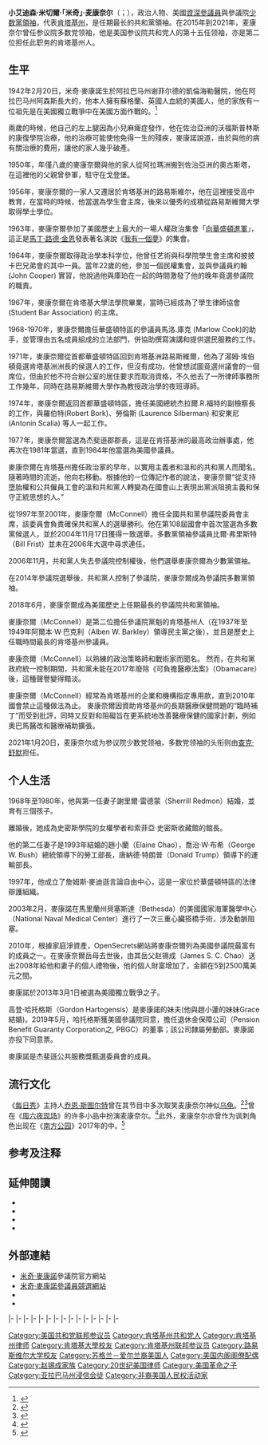 {{noteTA
|G1=USGov
|G2=USStates
|1=zh-cn:米奇;zh-tw:密契;zh-hk:米治;
|2=zh-hans:艾迪生;zh-hant:艾迪森;
}}
{{Infobox Officeholder
|name         = 米奇·麦康奈尔 <br>Mitch McConnell
|image        = Mitch McConnell 2016 official photo (cropped).jpg

|office      = [[美国参议院政党领袖|參議院少數黨領袖]]
|deputy       = [[約翰·康寧|約翰·康寧]]
|term_start  = 2021年1月20日
|predecessor = [[查克·舒默|查克·舒默]]
|deputy1      = [[特倫特·洛特|特倫特·洛特]]<br>[[瓊·凱爾|瓊·凱爾]]<br>[[約翰·康寧|約翰·康寧]]
|term_start1  = 2007年1月3日
|term_end1    = 2015年1月3日
|predecessor1 = [[哈里·里德|哈里·里德]]
|successor1   = [[哈里·里德|哈里·里德]]

|office2       = [[美国参议院政党领袖|參議院多數黨領袖]]
|deputy2       = [[約翰·康寧|約翰·康寧]]
|term_start2  = 2015年1月3日
|term_end2     =2021年1月20日
|predecessor2  = [[哈里·里德|哈里·里德]]
|successor2    =[[查克·舒默|查克·舒默]]
|leader3      = [[比爾·福利斯特|比爾·福利斯特]]
|term_start3  = 2003年1月3日
|term_end3    = 2007年1月3日
|predecessor3 = [[哈里·里德|哈里·里德]]
|successor3   = [[迪克·德賓|迪克·德賓]]

|jr/sr4       = 聯邦參議員
|state4       = [[肯塔基州|肯塔基州]]
|alongside4   = [[蘭德·保羅|蘭德·保羅]]
|term_start4  = 1985年1月3日
|term_end4    =
|predecessor4 = {{le|沃爾特·迪伊·赫德爾斯頓|Walter Dee Huddleston|沃爾特·赫德爾斯頓}}
|successor4   =

|office5      = {{le|美國參議院章程與管理委員會|United States Senate Committee on Rules and Administration|參議院章程委員會主席}}
|term_start5  = 1999年1月3日
|term_end5    = 2001年6月6日
|predecessor5 = {{le|約翰·華納|John Warner}}
|successor5   = [[克里斯多夫·杜德|克里斯多夫·杜德]]
|office6      = {{le|傑佛遜縣縣長|Jefferson County Judge/Executive|傑佛遜縣縣長}}
|term_start6  = 1977年
|term_end6    = 1984年
|predecessor6 = 托德·霍倫巴赫三世
|successor6   = {{le|布雷默·埃爾勒|Bremer Ehrler}}
|office7      = {{le|美國助理檢察總長|United States Assistant Attorney General|美國法律事務助理總檢察長}}<br />{{small|代理}}
|president7   = [[杰拉尔德·福特|杰拉尔德·福特]]
|term7        = 1975年
|predecessor7 = [[W·文森特·瑞克斯羅|W·文森特·瑞克斯羅]]
|successor7   = {{le|邁克爾·烏爾曼|Michael Uhlmann}}
|birth_name   = 小艾迪森·米切爾·麦康诺<br>Addison Mitchell McConnell, Jr.
|birth_date   = {{birth date and age|1942|2|20}}
|birth_place  = {{USA}}[[阿拉巴馬州|阿拉巴馬州]][[科尔伯特县|科尔伯特县]][[谢菲尔德_(阿拉巴马州)|谢菲尔德]]
|death_date   =
|death_place  =
|nationality  = {{USA}}
|party        = {{GOP}}
|spouse       = 謝里爾·雷德曼（Sherrill Redmon）{{small|（1968－1980）}}<br>[[趙小蘭|趙小蘭]]{{small|（1993－）}}
|children     = 3
|alma_mater   = [[路易斯維爾大學|路易斯維爾大學]]<br>{{le|肯塔基大學法學院|University of Kentucky College of Law|肯塔基大學}}
|religion     = [[美南浸信會|美南浸信會]]
|website      = {{URL|http://mcconnell.senate.gov|Senate website}}
|signature    = Mitch McConnell Signature.svg
|allegiance   = {{flag|United States}}
|branch       = {{army|USA}}
|serviceyears = 1967
|unit         = {{le|第100步兵師 (美國)|100th Infantry Division (United States)|第100步兵師司令部}}<br>[[美國陸軍預備役|預備役]]
}}
'''小艾迪森·米切爾·「米奇」·麦康奈尔'''（{{lang-en|Addison Mitchell "Mitch" McConnell, Jr}}；{{bd|1942年|2月20日|catIdx=McConnell}}），政治人物、美國[[美國參議員資歷|資深]][[美國參議院|參議員]]與參議院[[美国参议院政党领袖|少数黨領袖]]，代表[[肯塔基州|肯塔基州]]，是任期最长的共和黨領袖。在2015年到2021年，麦康奈尔曾任参议院多数党领袖，他是美国参议院共和党人的第十五任领袖，亦是第二位担任此职务的肯塔基州人。

==生平==
1942年2月20日，米奇·麥康諾生於阿拉巴马州谢菲尔德的凱倫海勒醫院，他在阿拉巴马州阿森斯長大的，他本人擁有蘇格蘭、英國人血統的美國人，他的家族有一位祖先是在美國獨立戰爭中在美國方面作戰的。<ref>{{Cite web |url=https://www.enewscourier.com/news/local_news/sen-mitch-mcconnell-once-called-athens-home/article_a83bed6a-6938-11e4-95b1-631c9b6cfa5e.html |title=存档副本 |access-date=2021-01-03 |archive-date=2021-01-16 |archive-url=https://web.archive.org/web/20210116214354/https://www.enewscourier.com/news/local_news/sen-mitch-mcconnell-once-called-athens-home/article_a83bed6a-6938-11e4-95b1-631c9b6cfa5e.html |dead-url=no }}</ref>

兩歲的時候，他自己的左上腿因為小兒麻痺症發作，他在佐治亞洲的沃福斯普林斯的康復學院治療，他的治療可能使他免得一生的殘疾，麥康諾說道，由於與他的病有關治療的費用，讓他的家人幾乎破產。

1950年，年僅八歲的麥康奈爾與他的家人從阿拉瑪洲搬到佐治亞洲的奧古斯塔，在這裡他的父親曾參軍，駐守在戈登堡。

1956年，麥康奈爾的一家人又遷居於肯塔基洲的路易斯維尔，他在這裡接受高中教育，在當時的時候，他當選為學生會主席，後來以優秀的成積從路易斯維爾大學取得學士學位。

1963年，麥康奈爾參加了美國歷史上最大的一場人權政治集會「[[向華盛頓進軍|向華盛頓進軍]]」，這正是[[馬丁·路德·金恩|馬丁·路德·金恩]]發表著名演說《[[我有一個夢|我有一個夢]]》的集會。

1964年，麥康奈爾取得政治學本科学位，他曾任艺術與科學院學生會主席和披披卡巴兄弟會的其中一員。當年22歲的他，參加一個民權集會，並與參議員約翰 (John Cooper) 實習，他說過他與庫珀在一起的時間激發了他的晚年竟選參議院的職責。

1967年，麥康奈爾在肯塔基大學法學院畢業，當時已經成為了學生律師協會(Student Bar Association) 的主席。

1968-1970年，麥康奈爾擔任華盛頓特區的參議員馬洛.庫克 (Marlow Cook)的助手，並管理由五名成員組成的立法部門，併協助撰寫演講和提供選民服務的工作。

1971年，麥康奈爾從首都華盛頓特區回到肯塔基洲路易斯維爾，他為了湯姆·埃伯頓竟選肯塔基洲洲長的侯選人的工作，但沒有成功，他曾想試圖竟選州議會的一個席位，但由於他不符合辦公室的居住要求而取消資格，不久他去了一所律師事務所工作幾年，同時在路易斯維爾大學作為教授政治學的夜班導師。

1974年，麥康奈爾返回首都華盛頓特區，擔任美國總統杰拉爾.R.福特的副檢察長的工作，與羅伯特(Robert Bork)、勞倫斯 (Laurence Silberman) 和安東尼 (Antonin Scalia) 等人一起工作。

1977年，麥康奈爾當選為杰斐遜郡郡長，這是在肯搭基洲的最高政治辦事處，他再次在1981年當選，直到1984年他當選為美國參議員。

麥康奈爾在肯塔基州擔任政治家的早年，以實用主義者和溫和的共和黨人而聞名。隨著時間的流逝，他向右移動。根據他的一位傳記作者的說法，麥康奈爾“從支持墮胎權和公共僱員工會的溫和共和黨人轉變為在國會山上表現出黨派阻撓主義和保守正統思想的人。” 

從1997年至2001年，麥康奈爾（McConnell）擔任全國共和黨參議院委員會主席，該委員會負責確保共和黨人的選舉勝利。他在第108屆國會中首次當選為多數黨候選人，並於2004年11月17日獲得一致選舉。多數黨領袖參議員比爾·弗里斯特（Bill Frist）並未在2006年大選中尋求連任。
 
2006年11月，共和黨人失去參議院控制權後，他們選舉麥康奈爾為少數黨領袖。

在2014年參議院選舉後，共和黨人控制了參議院，麥康奈爾成為參議院多數黨領袖。

2018年6月，麥康奈爾成為美國歷史上任期最長的參議院共和黨領袖。

麥康奈爾（McConnell）是第二位擔任參議院黨魁的肯塔基州人（在1937年至1949年阿爾本·W·巴克利（Alben W. Barkley）領導民主黨之後），並且是歷史上任職時間最長的肯塔基州參議員。

麥康奈爾（McConnell）以熟練的政治策略師和戰術家而聞名。
然而，在共和黨政府統一控制期間，共和黨未能在2017年廢除《可負擔醫療法案》（Obamacare）後，這種聲譽變得黯淡。

麥康奈爾（McConnell）經常為肯塔基州的企業和機構指定專用款，直到2010年國會禁止這種做法為止。
麥康奈爾因資助肯塔基州的長期醫療保健問題的“臨時補丁”而受到批評，同時又反對和阻礙旨在更系統地改善醫療保健的國家計劃，例如奧巴馬醫改和醫療補助擴張。

2021年1月20日，麦康奈尔成为参议院少数党领袖，多数党领袖的头衔则由[[查克·舒默|查克·舒默]]担任。

==个人生活== 
1968年至1980年，他與第一任妻子謝里爾·雷德蒙（Sherrill Redmon）結婚，並育有三個孩子。

離婚後，她成為史密斯學院的女權學者和索菲亞·史密斯收藏館的館長。

他的第二任妻子是1993年結婚的趙小蘭（Elaine Chao），喬治·W·布希（George W. Bush）總統領導下的勞工部長，唐納德·特朗普（Donald Trump）領導下的運輸部長。

1997年，他成立了詹姆斯·麥迪遜言論自由中心，這是一家位於華盛頓特區的法律辯護組織。

2003年2月，麥康諾在馬里蘭州貝塞斯達（Bethesda）的美國國家海軍醫學中心（National Naval Medical Center）進行了一次三重心臟搭橋手術，涉及動脈阻塞。

2010年，根據家庭淨資產，OpenSecrets網站將麥康奈爾列為美國參議院最富有的成員之一。在麥康奈爾岳母去世後，由其岳父赵锡成（James S. C. Chao）送出2008年給他和妻子的個人禮物後，他的個人財富增加了，金額在5到2500萬美元之間。

麥康諾於2013年3月1日被選為美國獨立戰爭之子。

高登·哈托格斯（Gordon Hartogensis）是麥康諾的妹夫(他與趙小蓮的妹妹Grace結婚)。2019年5月，哈托格斯獲美國參議院同意，擔任退休金保障公司（Pension Benefit Guaranty Corporation之, PBGC）的董事；該公司隸屬勞動部。麥康諾亦投下同意票。

麥康諾是杰斐遜公共服務獎甄選委員會的成員。

== 流行文化 ==
《[[每日秀|每日秀]]》主持人[[乔恩·斯图尔特|乔恩·斯图尔特]]曾在其节目中多次取笑麦康奈尔神似[[乌龟|乌龟]]。<ref>{{cite news|url=https://www.cnbc.com/video/2015/05/13/mitch-mcconnell-responds-to-daily-show-turtle-impersonation.html|title=Mitch McConnell responds to ‘Daily Show’ turtle impersonation|work=CNBC|date=2015-05-13|accessdate=2020-10-01|archive-date=2020-08-07|archive-url=https://web.archive.org/web/20200807084303/https://www.cnbc.com/video/2015/05/13/mitch-mcconnell-responds-to-daily-show-turtle-impersonation.html|dead-url=no}}</ref><ref>{{cite news|url=https://www.thewrap.com/daily-show-president-obama-mitch-mcconnell-tortoise-republicans/|title=Jon Stewart Takes ‘Slow-Talking Tortoise-Man’ Mitch McConnell to Task – Again (Video)|date=2014-11-07|work=The Wrap|author=Maglio, Tony|accessdate=2020-09-18|archive-date=2020-08-04|archive-url=https://web.archive.org/web/20200804015953/https://www.thewrap.com/daily-show-president-obama-mitch-mcconnell-tortoise-republicans/|dead-url=no}}</ref>{{link-en|贝克·本内特|Beck Bennett}}曾在《[[周六夜现场|周六夜现场]]》的许多小品中扮演麦康奈尔。<ref>{{cite web |last1=Itzkoff |first1=Dave |title=‘S.N.L.’ Imagines the Impeachment Trial That Could Have Been |url=https://www.nytimes.com/2020/02/02/arts/television/snl-jj-watt-impeachment-luke-combs.html |website=nytimes.com |publisher=The New York Times Company |accessdate=February 16, 2020 |archive-date=2020-02-16 |archive-url=https://web.archive.org/web/20200216020621/https://www.nytimes.com/2020/02/02/arts/television/snl-jj-watt-impeachment-luke-combs.html |dead-url=no }}</ref>此外，麦康奈尔亦曾作为讽刺角色出现在《[[南方公园|南方公园]]》2017年的{{link-en|双重下注 (南方公园)|Doubling Down (South Park)|一集}}中。<ref>{{cite news|url=https://www.forbes.com/sites/danidiplacido/2017/11/09/south-park-review-doubling-down-is-the-most-insightful-episode-in-years/#4e9caa8c7684|work=Forbes|title='South Park' Review: 'Doubling Down' Is The Most Insightful Episode In Years|author=Di Placidio, Dani|date=2017-11-09|accessdate=2020-09-18|archive-date=2020-08-04|archive-url=https://web.archive.org/web/20200804003839/https://www.forbes.com/sites/danidiplacido/2017/11/09/south-park-review-doubling-down-is-the-most-insightful-episode-in-years/#4e9caa8c7684|dead-url=no}}</ref>

== 参考及注释 == 
{{reflist}}

==延伸閱讀==
* {{Cite book |last=Dyche |first=John David |year=2009 |title=Republican Leader: A Political Biography of Senator Mitch McConnell |url=https://books.google.com/books?id=7usMAQAAMAAJ |location=Wilmington, DE |publisher=Intercollegiate Studies Institute |isbn=978-1935191599 |oclc=298181753 |access-date=2020-12-05 |archive-date=2020-08-05 |archive-url=https://web.archive.org/web/20200805232152/https://books.google.com/books?id=7usMAQAAMAAJ |dead-url=no }}
* {{cite magazine |last=Green |first=Joshua |date=January 5, 2011 |title=Recommended Reading on Mitch McConnell |url=https://www.theatlantic.com/politics/archive/2011/01/recommended-reading-on-mitch-mcconnell/68915/ |magazine=[[The_Atlantic_(magazine)|The Atlantic]] |access-date=February 6, 2019 |archive-date=2020-09-20 |archive-url=https://web.archive.org/web/20200920092632/https://www.theatlantic.com/politics/archive/2011/01/recommended-reading-on-mitch-mcconnell/68915/ |dead-url=no }}
* {{cite book |last=MacGillis |first=Alec |date=2014 |title=The Cynic: The Political Education of Mitch McConnell |url=https://books.google.com/books?id=Q3TbBQAAQBAJ |location=New York |publisher=Simon & Schuster |isbn=9781501112034 |oclc=967908174 |access-date=2020-12-05 |archive-date=2020-08-06 |archive-url=https://web.archive.org/web/20200806023650/https://books.google.com/books?id=Q3TbBQAAQBAJ |dead-url=no }}
* {{Cite book |last=McConnell |first=Mitch |year=2016 |title=The Long Game: A Memoir |url=https://books.google.com/books?id=9cO3CgAAQBAJ |location=New York |publisher=Sentinel |isbn=9780399564109 |oclc=951149855 |access-date=2020-12-05 |archive-date=2020-08-06 |archive-url=https://web.archive.org/web/20200806201854/https://books.google.com/books?id=9cO3CgAAQBAJ |dead-url=no }}

==外部連結==
{{Sister project links}}
{{CongLinks | congbio = m000355 | ballot = Mitch_McConnell | nndb = 281/000032185 | votesmart = 53298 | govtrack = 300072 | natjournal = 327 | opencong = 300072 | our = 41 |  rollcall = 202 | factcheck = mitch-mcconnell | politifact = mitch-mcconnell | fec = S2KY00012 | opensecrets = N00003389 | assets = mitch-mcconnell | legistorm = 70/Sen_Mitch_McConnell.html | followthemoney = | ontheissues = Senate/Mitch_McConnell.htm | congress = mitch-mcconnell/1395 | worldcat = lccn-no98-76828 | cspan = 2351 | rose = 6540 | imdb = 1941928 | bloomberg = mitch-mcconnell | nyt = m/mitch_mcconnell | wsj = | washpo = gIQAYR2b9O }}
* [https://web.archive.org/web/20160710084136/http://www.mcconnell.senate.gov/public/ 米奇·麥康諾]參議院官方網站
* [http://www.teammitch.com/ 米奇·麥康諾參議員競選網站] {{Wayback|url=http://www.teammitch.com/ |date=20210227164744 }}
* {{C-SPAN|mitchmcconnell}}
* {{Dmoz|Regional/North_America/United_States/Kentucky/Government/Federal/US_Senate/Mitch_McConnell_%5BR%5D}}

{{s-start}}
{{s-legal}}
{{s-bef|before=[[托德·霍倫巴赫三世|托德·霍倫巴赫三世]]}}
{{s-ttl|title={{le|傑佛遜縣縣法官/縣長|Jefferson County Judge/Executive|傑佛遜縣法官-縣長}}|years=1978年－1984年}}
{{s-aft|after={{le|布雷默·埃爾勒|Bremer Ehrler}}}}
|-
{{s-ppo}}
{{s-bef|before={{le|小路易·R·瓊特納|Louie R. Guenthner, Jr.|路易·瓊特納}}}}
{{s-ttl|title={{nowrap|[[美國參議員|美國參議員]]{{le|肯塔基州美國參議院議員列表|List of United States Senators from Kentucky|肯塔基州}}[[共和黨_(美國)|共和黨]]被提名人}}<br>（[[美國參議員類別|第2類]]）|years={{le|1984年肯塔基州美國參議院議員選舉|United States Senate election in Kentucky, 1984|1984年}}、{{le|1990年肯塔基州美國參議院議員選舉|United States Senate election in Kentucky, 1990|1990年}}、{{le|1996年肯塔基州美國參議院議員選舉|United States Senate election in Kentucky, 1996|1996年}}<br>、{{le|2002年肯塔基州美國參議院議員選舉|United States Senate election in Kentucky, 2002|2002年}}、{{le|2008年肯塔基州美國參議院議員選舉|United States Senate election in Kentucky, 2008|2008年}}、{{le|2014年肯塔基州美國參議院議員選舉|United States Senate election in Kentucky, 2014|2014年}}、{{le|2020年肯塔基州美國參議院議員選舉|United States Senate election in Kentucky, 2020|2020年}}}}
{{s-inc|recent}}
|-
{{s-bef|before={{le|艾爾·迪馬托|Al D'Amato}}}}
{{s-ttl|title={{le|共和黨參議院全國委員會|National Republican Senatorial Committee}}主席|years=1997年－2001年}}
{{s-aft|after=[[比爾·弗利斯特|比爾·弗利斯特]]}}
|-
{{s-bef|before=[[唐·尼科尔斯|唐·尼科尔斯]]}}
{{s-ttl|title=[[美国参议院政党领袖|参议院共和黨党鞭]]|years=2003年－2007年}}
{{s-aft|after=[[特倫特·洛特|特倫特·洛特]]}}
|-
{{s-bef|before=[[比爾·弗利斯特|比爾·弗利斯特]]}}
{{s-ttl|title=[[美国参议院政党领袖|参议院共和黨領袖]]|years=2007年－}}
{{s-inc}}
|-
{{s-par|us-sen}}
{{s-bef|before={{le|沃爾特·迪伊·赫德爾斯頓|Walter Dee Huddleston|沃爾特·赫德爾斯頓}}}}
{{s-ttl|title={{le|肯塔基州美國參議員列表|List of United States Senators from Kentucky|肯塔基州第2類參議員}}|years=1985年－|alongside=[[温德尔·H·福特|温德尔·福特]]、[[吉姆·邦寧|吉姆·邦寧]]、[[蘭德·保羅|蘭德·保羅]]}}
{{s-inc}}
|-
{{s-bef|before={{le|沃倫·魯德曼|Warren Rudman}}}}
{{s-ttl|title={{le|美國參議院道德委員會|United States Senate Select Committee on Ethics|參議院道德委員會}}副主席|years=1993年－1995年}}
{{s-aft|after={{le|理查德·布賴恩|Richard Bryan}}}}
|-
{{s-bef|before=理查德·布賴恩}}
{{s-ttl|title={{le|美國參議院道德委員會|United States Senate Select Committee on Ethics|參議院道德委員會}}主席|years=1995年－1997年}}
{{s-aft|after={{le|鮑伯·史密斯 (美國政治人物)|Bob Smith (American politician)|鮑伯·史密斯}}}}
|-
{{s-bef|rows=2|before={{le|約翰·華納|John Warner}}}}
{{s-ttl|title={{le|美國參議院章程與管理委員會|United States Senate Committee on Rules and Administration|參議院章程委員會}}主席|years=1999年－2001年}}
{{s-aft|after=[[克里斯多夫·杜德|克里斯多夫·杜德]]}}
|-
{{s-ttl|title={{le|美国国会就职典礼联合委员会|United States Congress Joint Committee on Inaugural Ceremonies|国会就职典礼联合委员会}}主席|years=2000年–2001年}}
{{s-aft|after=[[特倫特·洛特|特倫特·洛特]]}}
|-
{{s-bef|before=[[克里斯多夫·杜德|克里斯多夫·杜德]]}}
{{s-ttl|title={{le|美國參議院章程與管理委員會|United States Senate Committee on Rules and Administration|參議院章程委員會}}副主席|years=2001–2003}}
{{s-aft|after=[[克里斯多夫·杜德|克里斯多夫·杜德]]}}
|-
{{s-bef|rows=3|before=[[哈里·里德|哈里·里德]]}}
{{s-ttl|title=[[美国参议院政党领袖|参议院多数党党鞭]]|years=2003年－2007年}}
{{s-aft|after=[[迪克·德賓|迪克·德賓]]}}
|-
{{s-ttl|title=[[美国参议院政党领袖|參議院少數黨領袖]]|years=2007年－2015年}}
{{s-aft|after=哈里·里德}}
|-
{{s-ttl|title=[[美国参议院政党领袖|參議院多數黨領袖]]|years=2015年－2021年}}
{{s-aft|after=[[查克·舒默|查克·舒默]]}}
|-
{{s-bef|before=[[查克·舒默|查克·舒默]]}}
{{s-ttl|title=[[美国参议院政党领袖|參議院少數黨領袖]]|years=2021年－}}
{{s-inc}}
|-
{{s-prec|usa}}
{{s-bef|before=[[查克·葛雷斯利|查克·葛雷斯利]]}}
{{s-ttl|title=[[美國參議員資歷|美國參議員資歷]]|years=第3位}}
{{s-aft|after=[[理查·謝爾比|理查·謝爾比]]}}
{{s-end}}

{{联邦参议院多数党党鞭}}
{{Current_U.S._Senators}}
{{肯塔基州联邦参议员}}
{{Authority control}}

{{DEFAULTSORT:McConnell, Mitch}}
[[Category:美国共和党联邦参议员|Category:美国共和党联邦参议员]]
[[Category:肯塔基州共和党人|Category:肯塔基州共和党人]]
[[Category:肯塔基州律师|Category:肯塔基州律师]]
[[Category:肯塔基大學校友|Category:肯塔基大學校友]]
[[Category:肯塔基州联邦参议员|Category:肯塔基州联邦参议员]]
[[Category:路易斯维尔大学校友|Category:路易斯维尔大学校友]]
[[Category:苏格兰－爱尔兰裔美国人|Category:苏格兰－爱尔兰裔美国人]]
[[Category:美国内阁阁僚配偶|Category:美国内阁阁僚配偶]]
[[Category:赵锡成家族|Category:赵锡成家族]]
[[Category:20世纪美国律师|Category:20世纪美国律师]]
[[Category:美国革命之子|Category:美国革命之子]]
[[Category:亚拉巴马州浸信会徒|Category:亚拉巴马州浸信会徒]]
[[Category:非裔美国人民权活动家|Category:非裔美国人民权活动家]]